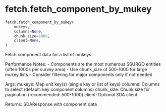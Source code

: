 # fetch.fetch_component_by_mukey { #soildb.fetch.fetch_component_by_mukey }

```python
fetch.fetch_component_by_mukey(
    mukeys,
    columns=None,
    chunk_size=1000,
    client=None,
)
```

Fetch component data for a list of mukeys.

Performance Notes:
- Components are the most numerous SSURGO entities (often 1000s per survey area)
- Use chunk_size of 500-1000 for large mukey lists
- Consider filtering for major components only if not needed

Args:
    mukeys: Map unit key(s) (single key or list of keys)
    columns: Columns to select (default: key component columns)
    chunk_size: Chunk size for pagination (recommended: 500-1000)
    client: Optional SDA client

Returns:
    SDAResponse with component data